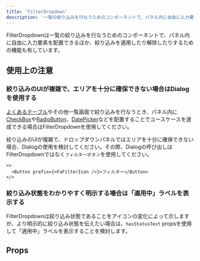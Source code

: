 ```yaml
---
title: 'FilterDropdown'
description: '一覧の絞り込みを行なうためのコンポーネントで、パネル内に自由に入力要素を配置できるほか、絞り込みを適用したり解除したりするための機能も有しています。'
---
```


FilterDropdownは一覧の絞り込みを行なうためのコンポーネントで、パネル内に自由に入力要素を配置できるほか、絞り込みを適用したり解除したりするための機能も有しています。

<ComponentStory name="FilterDropdown" />

## 使用上の注意

### 絞り込みのUIが複雑で、エリアを十分に確保できない場合はDialogを使用する
[よくあるテーブル](/products/design-patterns/smarthr-table/)やその他一覧画面で絞り込みを行なうとき、パネル内に[CheckBox](/products/components/check-box/)や[RadioButton](/products/components/radio-button/)、[DatePicker](/products/components/date-picker/)などを配置することでユースケースを達成できる場合はFilterDropdownを使用してください。

絞り込みのUIが複雑で、ドロップダウンパネルではエリアを十分に確保できない場合、Dialogの使用を検討してください。その際、Dialogの呼び出しはFilterDropdownではなく`フィルターボタン`を使用してください。

```tsx editable codeBlock
<>
  <Button prefix={<FaFilterIcon />}>フィルター</Button>
</>
```

### 絞り込み状態をわかりやすく明示する場合は「適用中」ラベルを表示する
FilterDropdownは絞り込み状態であることをアイコンの変化によって示しますが、より明示的に絞り込み状態を伝えたい場合は、`hasStatusText` propsを使用して「適用中」ラベルを表示することを検討します。

## Props

<ComponentPropsTable name="FilterDropdown" />


